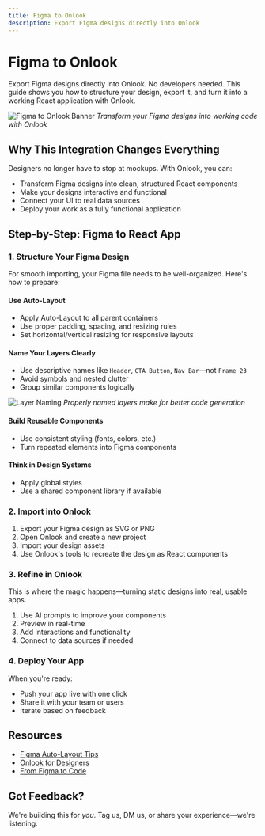 ---
title: Figma to Onlook
description: Export Figma designs directly into Onlook
---

# Figma to Onlook

Export Figma designs directly into Onlook. No developers needed. This guide shows you how to structure your design, export it, and turn it into a working React application with Onlook.

![Figma to Onlook Banner](/images/figma-to-onlook-banner.png)
*Transform your Figma designs into working code with Onlook*

## Why This Integration Changes Everything

Designers no longer have to stop at mockups. With Onlook, you can:

- Transform Figma designs into clean, structured React components
- Make your designs interactive and functional
- Connect your UI to real data sources
- Deploy your work as a fully functional application

## Step-by-Step: Figma to React App

### 1. Structure Your Figma Design

For smooth importing, your Figma file needs to be well-organized. Here's how to prepare:

#### Use Auto-Layout

- Apply Auto-Layout to all parent containers
- Use proper padding, spacing, and resizing rules
- Set horizontal/vertical resizing for responsive layouts

#### Name Your Layers Clearly

- Use descriptive names like `Header`, `CTA Button`, `Nav Bar`—not `Frame 23`
- Avoid symbols and nested clutter
- Group similar components logically

![Layer Naming](/images/layer-naming.png)
*Properly named layers make for better code generation*

#### Build Reusable Components

- Use consistent styling (fonts, colors, etc.)
- Turn repeated elements into Figma components

#### Think in Design Systems

- Apply global styles
- Use a shared component library if available

### 2. Import into Onlook

1. Export your Figma design as SVG or PNG
2. Open Onlook and create a new project
3. Import your design assets
4. Use Onlook's tools to recreate the design as React components

### 3. Refine in Onlook

This is where the magic happens—turning static designs into real, usable apps.

1. Use AI prompts to improve your components
2. Preview in real-time
3. Add interactions and functionality
4. Connect to data sources if needed

### 4. Deploy Your App

When you're ready:
- Push your app live with one click
- Share it with your team or users
- Iterate based on feedback

## Resources

- [Figma Auto-Layout Tips](https://help.figma.com/hc/en-us/articles/360040451373-Create-dynamic-designs-with-Auto-layout)
- [Onlook for Designers](https://onlook.com/for-designers)
- [From Figma to Code](https://github.com/onlook-dev/onlook/wiki/From-Figma-to-Code)

## Got Feedback?

We're building this for *you*. Tag us, DM us, or share your experience—we're listening.
